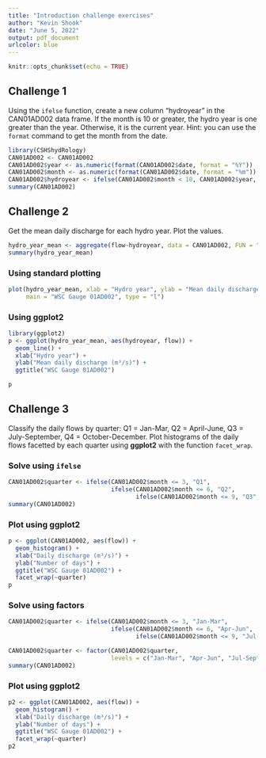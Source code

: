 ```yaml
---
title: "Introduction challenge exercises"
author: "Kevin Shook"
date: "June 5, 2022"
output: pdf_document
urlcolor: blue
---
```


```r
knitr::opts_chunk$set(echo = TRUE)
```

## Challenge 1

Using the `ifelse` function, create a new column "hydroyear"
in the CAN01AD002 data frame. If the month is 10 or greater,
the hydro year is one greater than the year. Otherwise, it is the
current year. Hint: you can use the `format` command to get the month
from the date.

```r
library(CSHShydRology)
CAN01AD002 <- CAN01AD002
CAN01AD002$year <- as.numeric(format(CAN01AD002$date, format = "%Y"))
CAN01AD002$month <- as.numeric(format(CAN01AD002$date, format = "%m"))
CAN01AD002$hydroyear <- ifelse(CAN01AD002$month < 10, CAN01AD002$year, CAN01AD002$year + 1)
summary(CAN01AD002)
```

## Challenge 2

Get the mean daily discharge for each hydro year. Plot the values.
```r
hydro_year_mean <- aggregate(flow~hydroyear, data = CAN01AD002, FUN = "mean")
summary(hydro_year_mean)
```
### Using standard plotting
```r
plot(hydro_year_mean, xlab = "Hydro year", ylab = "Mean daily discharge (m³/s)",
     main = "WSC Gauge 01AD002", type = "l")
```
### Using ggplot2
```r
library(ggplot2)
p <- ggplot(hydro_year_mean, aes(hydroyear, flow)) +
  geom_line() +
  xlab("Hydro year") +
  ylab("Mean daily discharge (m³/s)") +
  ggtitle("WSC Gauge 01AD002")

p

```

## Challenge 3

Classify the daily flows by quarter: Q1 = Jan-Mar, Q2 = April-June,
Q3 = July-September, Q4 = October-December.
Plot histograms of the daily flows facetted by each quarter using **ggplot2**
with the function `facet_wrap`.

### Solve using `ifelse`

```r

CAN01AD002$quarter <- ifelse(CAN01AD002$month <= 3, "Q1", 
                             ifelse(CAN01AD002$month <= 6, "Q2", 
                                    ifelse(CAN01AD002$month <= 9, "Q3", "Q4")))
summary(CAN01AD002)
```

### Plot using **ggplot2**

```r

p <- ggplot(CAN01AD002, aes(flow)) +
  geom_histogram() +
  xlab("Daily discharge (m³/s)") +
  ylab("Number of days") +
  ggtitle("WSC Gauge 01AD002") +
  facet_wrap(~quarter) 
p
```

### Solve using factors

```r
CAN01AD002$quarter <- ifelse(CAN01AD002$month <= 3, "Jan-Mar", 
                             ifelse(CAN01AD002$month <= 6, "Apr-Jun", 
                                    ifelse(CAN01AD002$month <= 9, "Jul-Sept", "Oct-Dec")))

CAN01AD002$quarter <- factor(CAN01AD002$quarter, 
                             levels = c("Jan-Mar", "Apr-Jun", "Jul-Sept", "Oct-Dec"))
summary(CAN01AD002)
```
### Plot using **ggplot2**

```r

p2 <- ggplot(CAN01AD002, aes(flow)) +
  geom_histogram() +
  xlab("Daily discharge (m³/s)") +
  ylab("Number of days") +
  ggtitle("WSC Gauge 01AD002") +
  facet_wrap(~quarter) 
p2
```
